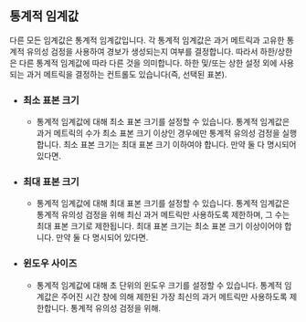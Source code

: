 ## 통계적 임계값

다른 모든 임계값은 통계적 임계값입니다.
각 통계적 임계값은 과거 메트릭과 고유한 통계적 유의성 검정을 사용하여 경보가 생성되는지 여부를 결정합니다.
따라서 하한/상한은 다른 통계적 임계값에 따라 다른 것을 의미합니다.
하한 및/또는 상한 설정 외에 사용되는 과거 메트릭을 결정하는 컨트롤도 있습니다(즉, 선택된 표본).

- ### 최소 표본 크기
  - 통계적 임계값에 대해 최소 표본 크기를 설정할 수 있습니다.
통계적 임계값은 과거 메트릭의 수가 최소 표본 크기 이상인 경우에만 통계적 유의성 검정을 실행합니다.
최소 표본 크기는 최대 표본 크기 이하여야 합니다. 만약 둘 다 명시되어 있다면.
- ### 최대 표본 크기
  - 통계적 임계값에 대해 최대 표본 크기를 설정할 수 있습니다.
통계적 임계값은 통계적 유의성 검정을 위해 최신 과거 메트릭만 사용하도록 제한하며, 그 수는 최대 표본 크기로 제한됩니다.
최대 표본 크기는 최소 표본 크기 이상이어야 합니다. 만약 둘 다 명시되어 있다면.
- ### 윈도우 사이즈
  - 통계적 임계값에 대해 초 단위의 윈도우 크기를 설정할 수 있습니다.
통계적 임계값은 주어진 시간 창에 의해 제한된 가장 최신의 과거 메트릭만 사용하도록 제한합니다. 통계적 유의성 검정을 위해.
